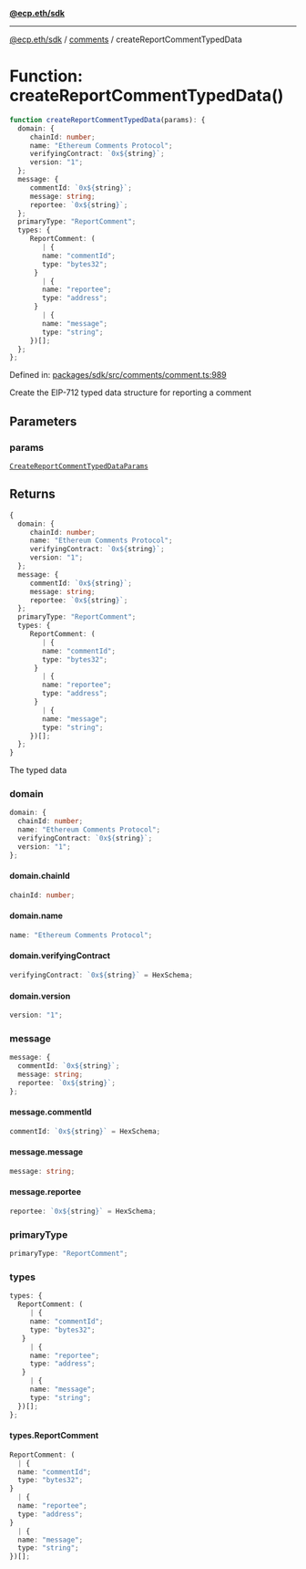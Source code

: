 [**@ecp.eth/sdk**](../../index.mdx)

***

[@ecp.eth/sdk](/sdk-reference/index.mdx) / [comments](/sdk-reference/comments/index.mdx) / createReportCommentTypedData

# Function: createReportCommentTypedData()

```ts
function createReportCommentTypedData(params): {
  domain: {
     chainId: number;
     name: "Ethereum Comments Protocol";
     verifyingContract: `0x${string}`;
     version: "1";
  };
  message: {
     commentId: `0x${string}`;
     message: string;
     reportee: `0x${string}`;
  };
  primaryType: "ReportComment";
  types: {
     ReportComment: (
        | {
        name: "commentId";
        type: "bytes32";
      }
        | {
        name: "reportee";
        type: "address";
      }
        | {
        name: "message";
        type: "string";
     })[];
  };
};
```

Defined in: [packages/sdk/src/comments/comment.ts:989](https://github.com/ecp-eth/comments-monorepo/blob/main/packages/sdk/src/comments/comment.ts#L989)

Create the EIP-712 typed data structure for reporting a comment

## Parameters

### params

[`CreateReportCommentTypedDataParams`](/sdk-reference/comments/type-aliases/CreateReportCommentTypedDataParams.mdx)

## Returns

```ts
{
  domain: {
     chainId: number;
     name: "Ethereum Comments Protocol";
     verifyingContract: `0x${string}`;
     version: "1";
  };
  message: {
     commentId: `0x${string}`;
     message: string;
     reportee: `0x${string}`;
  };
  primaryType: "ReportComment";
  types: {
     ReportComment: (
        | {
        name: "commentId";
        type: "bytes32";
      }
        | {
        name: "reportee";
        type: "address";
      }
        | {
        name: "message";
        type: "string";
     })[];
  };
}
```

The typed data

### domain

```ts
domain: {
  chainId: number;
  name: "Ethereum Comments Protocol";
  verifyingContract: `0x${string}`;
  version: "1";
};
```

#### domain.chainId

```ts
chainId: number;
```

#### domain.name

```ts
name: "Ethereum Comments Protocol";
```

#### domain.verifyingContract

```ts
verifyingContract: `0x${string}` = HexSchema;
```

#### domain.version

```ts
version: "1";
```

### message

```ts
message: {
  commentId: `0x${string}`;
  message: string;
  reportee: `0x${string}`;
};
```

#### message.commentId

```ts
commentId: `0x${string}` = HexSchema;
```

#### message.message

```ts
message: string;
```

#### message.reportee

```ts
reportee: `0x${string}` = HexSchema;
```

### primaryType

```ts
primaryType: "ReportComment";
```

### types

```ts
types: {
  ReportComment: (
     | {
     name: "commentId";
     type: "bytes32";
   }
     | {
     name: "reportee";
     type: "address";
   }
     | {
     name: "message";
     type: "string";
  })[];
};
```

#### types.ReportComment

```ts
ReportComment: (
  | {
  name: "commentId";
  type: "bytes32";
}
  | {
  name: "reportee";
  type: "address";
}
  | {
  name: "message";
  type: "string";
})[];
```

